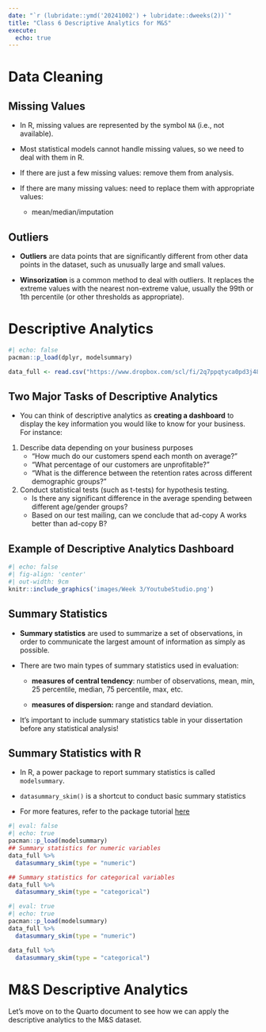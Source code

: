 ```yaml
---
date: "`r (lubridate::ymd('20241002') + lubridate::dweeks(2))`"
title: "Class 6 Descriptive Analytics for M&S"
execute: 
  echo: true
---
```


# Data Cleaning

## Missing Values

- In R, missing values are represented by the symbol `NA` (i.e., not available).

- Most statistical models cannot handle missing values, so we need to deal with them in R.

- If there are just a few missing values: remove them from analysis.

- If there are many missing values: need to replace them with appropriate values:
    - mean/median/imputation

## Outliers

-  **Outliers** are data points that are significantly different from other data points in the dataset, such as unusually large and small values.

-  **Winsorization** is a common method to deal with outliers. It replaces the extreme values with the nearest non-extreme value, usually the 99th or 1th percentile (or other thresholds as appropriate).

# Descriptive Analytics

```r
#| echo: false
pacman::p_load(dplyr, modelsummary)

data_full <- read.csv("https://www.dropbox.com/scl/fi/2q7ppqtyca0pd3j486osl/data_full.csv?rlkey=gsyk51q27vd1skek4qpn5ikgm&dl=1")

```

## Two Major Tasks of Descriptive Analytics

-   You can think of descriptive analytics as **creating a dashboard** to display the key information you would like to know for your business. For instance:

1. Describe data depending on your business purposes
    -   "How much do our customers spend each month on average?"
    -   "What percentage of our customers are unprofitable?"
    -   "What is the difference between the retention rates across different demographic groups?"

2. Conduct statistical tests (such as t-tests) for hypothesis testing.
    - Is there any significant difference in the average spending between different age/gender groups?
    - Based on our test mailing, can we conclude that ad-copy A works better than ad-copy B?

## Example of Descriptive Analytics Dashboard

```r
#| echo: false
#| fig-align: 'center'
#| out-width: 9cm
knitr::include_graphics('images/Week 3/YoutubeStudio.png')
```

## Summary Statistics

-   **Summary statistics** are used to summarize a set of observations, in order to communicate the largest amount of information as simply as possible.

-   There are two main types of summary statistics used in evaluation:

    -   **measures of central tendency**: number of observations, mean, min, 25 percentile, median, 75 percentile, max, etc.

    -   **measures of dispersion:** range and standard deviation.

-   It's important to include summary statistics table in your dissertation before any statistical analysis!

## Summary Statistics with R

-   In R, a power package to report summary statistics is called `modelsummary`.

-   `datasummary_skim()` is a shortcut to conduct basic summary statistics

-   For more features, refer to the package tutorial [here](https://vincentarelbundock.github.io/modelsummary/articles/datasummary.html)

::: {.content-visible when-format="beamer"}
```r
#| eval: false
#| echo: true
pacman::p_load(modelsummary)
## Summary statistics for numeric variables
data_full %>%
  datasummary_skim(type = "numeric")

## Summary statistics for categorical variables
data_full %>%
  datasummary_skim(type = "categorical")
```
:::

::: {.content-visible when-format="html"}
```r
#| eval: true
#| echo: true
pacman::p_load(modelsummary)
data_full %>%
  datasummary_skim(type = "numeric")

data_full %>%
  datasummary_skim(type = "categorical")
```
:::

# M&S Descriptive Analytics

Let's move on to the Quarto document to see how we can apply the descriptive analytics to the M&S dataset.


